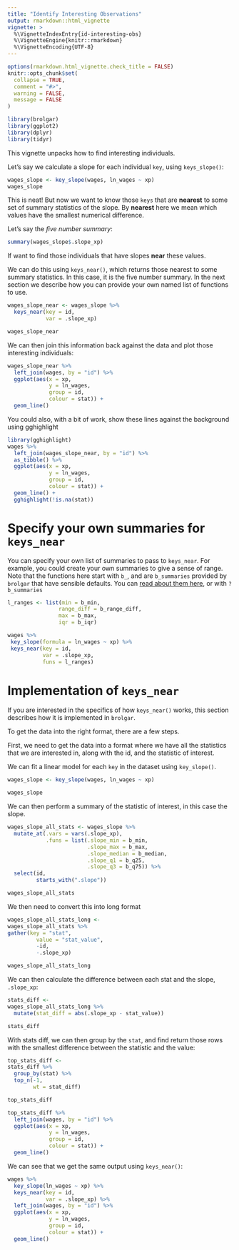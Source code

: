 ```yaml
---
title: "Identify Interesting Observations"
output: rmarkdown::html_vignette
vignette: >
  %\VignetteIndexEntry{id-interesting-obs}
  %\VignetteEngine{knitr::rmarkdown}
  %\VignetteEncoding{UTF-8}
---
```


```r
options(rmarkdown.html_vignette.check_title = FALSE)
knitr::opts_chunk$set(
  collapse = TRUE,
  comment = "#>",
  warning = FALSE,
  message = FALSE
)

library(brolgar)
library(ggplot2)
library(dplyr)
library(tidyr)
```

This vignette unpacks how to find interesting individuals.

Let's say we calculate a slope for each individual `key`, using `keys_slope()`:

```r
wages_slope <- key_slope(wages, ln_wages ~ xp) 
wages_slope
```

This is neat! But now we want to know those `keys` that are **nearest** to some set of summary statistics of the slope. By **nearest** here we mean which values have the smallest numerical difference.

Let's say the _five number summary_:

```r
summary(wages_slope$.slope_xp)
```

If want to find those individuals that have slopes **near** these values.

We can do this using `keys_near()`, which returns those nearest to some summary
statistics. In this case, it is the five number summary. In the next section we describe how you can provide your own named list of functions to use.

```r

wages_slope_near <- wages_slope %>%
  keys_near(key = id,
            var = .slope_xp)

wages_slope_near

```

We can then join this information back against the data and plot those 
interesting individuals:

```r

wages_slope_near %>%
  left_join(wages, by = "id") %>%
  ggplot(aes(x = xp,
             y = ln_wages,
             group = id,
             colour = stat)) + 
  geom_line()

```

You could also, with a bit of work, show these lines against the background using gghighlight

```r
library(gghighlight)
wages %>%
  left_join(wages_slope_near, by = "id") %>%
  as_tibble() %>%
  ggplot(aes(x = xp,
             y = ln_wages,
             group = id,
             colour = stat)) + 
  geom_line() + 
  gghighlight(!is.na(stat))

```

# Specify your own summaries for `keys_near`

You can specify your own list of summaries to pass to `keys_near`.  For example, you could create your own summaries to give a sense of range. Note that the functions here start with `b_`, and are `b_summaries` provided by `brolgar` that have sensible defaults. You can [read about them here](https://brolgar.njtierney.com/reference/b_summaries.html), or with `?b_summaries`

```r
l_ranges <- list(min = b_min,
                range_diff = b_range_diff,
                max = b_max,
                iqr = b_iqr)

wages %>%
 key_slope(formula = ln_wages ~ xp) %>%
 keys_near(key = id,
           var = .slope_xp,
           funs = l_ranges)

```

# Implementation of `keys_near`

If you are interested in the specifics of how `keys_near()` works, this section describes how it is implemented in `brolgar`.

To get the data into the right format, there are a few steps.

First, we need to get the data into a format where we have all the statistics that we are interested in, along with the id, and the statistic of interest.

We can fit a linear model for each `key` in the dataset using `key_slope()`.

```r
wages_slope <- key_slope(wages, ln_wages ~ xp)

wages_slope
```

We can then perform a summary of the statistic of interest, in this case the slope.

```r
wages_slope_all_stats <- wages_slope %>%
  mutate_at(.vars = vars(.slope_xp),
            .funs = list(.slope_min = b_min,
                         .slope_max = b_max,
                         .slope_median = b_median,
                         .slope_q1 = b_q25,
                         .slope_q3 = b_q75)) %>%
  select(id,
         starts_with(".slope"))

wages_slope_all_stats
```

We then need to convert this into long format

```r
wages_slope_all_stats_long <- 
wages_slope_all_stats %>%
gather(key = "stat",
         value = "stat_value",
         -id,
         -.slope_xp)

wages_slope_all_stats_long
```

We can then calculate the difference between each stat and the slope, `.slope_xp`:
```r
stats_diff <- 
wages_slope_all_stats_long %>%
  mutate(stat_diff = abs(.slope_xp - stat_value))

stats_diff
```

With stats diff, we can then group by the `stat`, and find return those rows with the smallest difference between the statistic and the value:

```r
top_stats_diff <- 
stats_diff %>%
  group_by(stat) %>%
  top_n(-1,
        wt = stat_diff)

top_stats_diff
```

```r
top_stats_diff %>%
  left_join(wages, by = "id") %>%
  ggplot(aes(x = xp,
             y = ln_wages,
             group = id,
             colour = stat)) + 
  geom_line()
```

We can see that we get the same output using `keys_near()`:

```r
wages %>%
  key_slope(ln_wages ~ xp) %>%
  keys_near(key = id,
            var = .slope_xp) %>%
  left_join(wages, by = "id") %>%
  ggplot(aes(x = xp,
             y = ln_wages,
             group = id,
             colour = stat)) + 
  geom_line()
```

